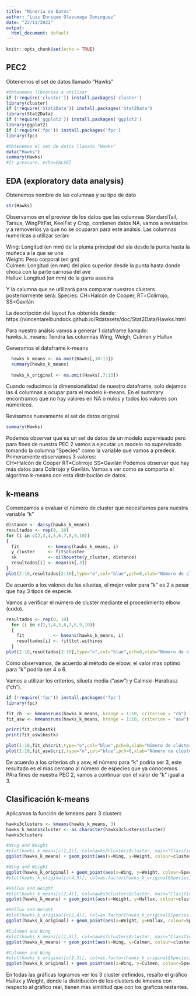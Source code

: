 ```yaml
---
title: "Mineria de Datos"
author: "Luis Enrique Olascoaga Dominguez"
date: "22/11/2022"
output:
  html_document: default
---
```


```r
knitr::opts_chunk$set(echo = TRUE)
```
## PEC2
Obtenemos el set de datos llamado "Hawks"

```r
#Obtenemos librerias a utilizar
if (!require('cluster')) install.packages('cluster')
library(cluster)
if (!require('Stat2Data')) install.packages('Stat2Data')
library(Stat2Data)
if (!require('ggplot2')) install.packages('ggplot2')
library(ggplot2)
if (!require('fpc')) install.packages('fpc')
library(fpc)

#Obtenemos el set de datos llamado "Hawks"
data("Hawks")
summary(Hawks)
#{r pressure, echo=FALSE}
```

## EDA (exploratory data analysis)
Obtenemos nombre de las columnas y su tipo de dato
```r
str(Hawks)
```
Observamos en el preview de los datos que las columnas StandardTail, Tarsus, WingPitFat, KeelFat y Crop, contienen datos NA, vamos a revisarlos y a removerlos ya que no se ocuparan para este análsis. Las columnas numericas a utilizar serán:

Wing:   Longitud (en mm) de la pluma principal del ala desde la punta hasta la muñeca a la que se une  
Weight: Peso corporal (en gm)      
Culmen: Longitud (en mm) del pico superior desde la punta hasta donde choca con la parte carnosa del ave  
Hallux: Longitud (en mm) de la garra asesina

Y la calumna que se utilizará para comparar nuestros clusters posteriormente será:
Species: CH=Halcón de Cooper, RT=Colirrojo, SS=Gavilán


La descripción del layout fue obtenida desde:
https://vincentarelbundock.github.io/Rdatasets/doc/Stat2Data/Hawks.html

Para nuestro análsis vamos a generar 1 dataframe llamado:
hawks_k_means:    Tendra las columnas Wing, Weigh, Culmen y Hallux

Generamos el dataframe k-means
```r
  hawks_k_means <- na.omit(Hawks[,10:13])
  summary(hawks_k_means)
  
  hawks_k_original <- na.omit(Hawks[,7:13])
```
Cuando reducimos la dimensionalidad de nuestro dataframe, solo dejamos las 4 columnas a ocupar para el modelo k-means. En el summary encontramos que no hay valores en NA o nulos y todos los valores son númericos. 

Revisamos nuevamente el set de datos original
```r
summary(Hawks)
```
Podemos observar que es un set de datos de un modelo supervisado pero para fines de nuestra PEC 2 vamos a ejecutar un modelo no supervisado tomando la columna "Species" como la variable que vamos a predecir. Primeramente observamos 3 valores:  
CH=Halcón de Cooper
RT=Colirrojo
SS=Gavilán 
Podemos observar que hay más datos para Colirrojo y Gavilán. Vamos a ver como se comporta el algoritmo k-means con esta distribución de datos.

## k-means
Comenzamos a evaluar el número de cluster que necesitamos para nuestra variable "k"
```r
distance <- daisy(hawks_k_means) 
resultados <- rep(0, 10)
for (i in c(2,3,4,5,6,7,8,9,10))
{
  fit           <- kmeans(hawks_k_means, i)
  y_cluster     <- fit$cluster
  sk            <- silhouette(y_cluster, distance)
  resultados[i] <- mean(sk[,3])
}
plot(2:10,resultados[2:10],type="o",col="blue",pch=0,xlab="Número de clusters",ylab="Silueta")
```
De acuerdo a los valores de las siluetas, el mejor valor para "k" es 2 a pesar que hay 3 tipos de especie.

Vamos a verificar el número de cluster mediante el procedimiento elbow (codo).

```r
resultados <- rep(0, 10)
  for (i in c(2,3,4,5,6,7,8,9,10))
  {
    fit           <- kmeans(hawks_k_means, i)
    resultados[i] <- fit$tot.withinss
  }
plot(2:10,resultados[2:10],type="o",col="blue",pch=0,xlab="Número de clusters",ylab="tot.tot.withinss")
```
Como observamos, de acuerdo al método de elbow, el valor mas optimo para "k" podría ser 4 o 6.

Vamos a utilizar los criterios, silueta media (“asw”) y Calinski-Harabasz (“ch”).
```r
if (!require('fpc')) install.packages('fpc')
library(fpc)

fit_ch  <- kmeansruns(hawks_k_means, krange = 1:10, criterion = "ch") 
fit_asw <- kmeansruns(hawks_k_means, krange = 1:10, criterion = "asw")

print(fit_ch$bestk)
print(fit_asw$bestk)

plot(1:10,fit_ch$crit,type="o",col="blue",pch=0,xlab="Número de clústers",ylab="Criterio Calinski-Harabasz")
plot(1:10,fit_asw$crit,type="o",col="blue",pch=0,xlab="Número de clústers",ylab="Criterio silueta media")

```
De acuerdo a los criterios ch y asw, el número para "k" podría ser 3, este resultado es el mas cercano al número de especies que ya conocemos. PAra fines de nuestra PEC 2, vamos a continuar con el valor de "k" igual a 3.


## Clasificación k-means
Aplicamos la función de kmeans para 3 clusters
```r
hawks3clusters <- kmeans(hawks_k_means, 3)
hawks_k_means$cluster <- as.character(hawks3clusters$cluster)
hawks3clusters
```

```r
#Wing and Weight
#plot(hawks_k_means[c(1,2)], col=hawks3clusters$cluster, main="Clasificación k-means")
ggplot(hawks_k_means) + geom_point(aes(x=Wing, y=Weight, colour=cluster), shape=1) + labs(title= " Clasificación k-means")

```

```r
#Wing and Weight
ggplot(hawks_k_original) + geom_point(aes(x=Wing, y=Weight, colour=Species), shape=9)+ labs(title= " Clasificación real")
#plot(hawks_k_original[c(4,5)], col=as.factor(hawks_k_original$Species), main="Clasificación real")
```

```r
#Hallux and Weight
#plot(hawks_k_means[c(2,4)], col=hawks3clusters$cluster, main="Clasificación k-means")
ggplot(hawks_k_means) + geom_point(aes(x=Weight, y=Hallux, colour=cluster), shape=1) + labs(title= " Clasificación k-means")

```

```r
#Hallux and Weight
#plot(hawks_k_original[c(2,4)], col=as.factor(hawks_k_original$Species), main="Clasificación real")
ggplot(hawks_k_original) + geom_point(aes(x=Weight, y=Hallux, colour=Species), shape=9)+ labs(title= " Clasificación real")

```
```r
#Culnmen and Wing
#plot(hawks_k_means[c(1,3)], col=hawks3clusters$cluster, main="Clasificación k-means")
ggplot(hawks_k_means) + geom_point(aes(x=Wing, y=Culmen, colour=cluster), shape=1) + labs(title= " Clasificación k-means")

```

```r
#Culnmen and Wing
#plot(hawks_k_original[c(1,3)], col=as.factor(hawks_k_original$Species), main="Clasificación real")
ggplot(hawks_k_original) + geom_point(aes(x=Wing, y=Culmen, colour=Species), shape=9)+ labs(title= " Clasificación real")

```

En todas las gráficas logramos ver los 3 cluster definidos, resalto el gráfico Hallux y Weight, donde la distribución de los clusters de kmeans con respecto al gráfico real, tienen mas similitud que con los graficos restantes.

